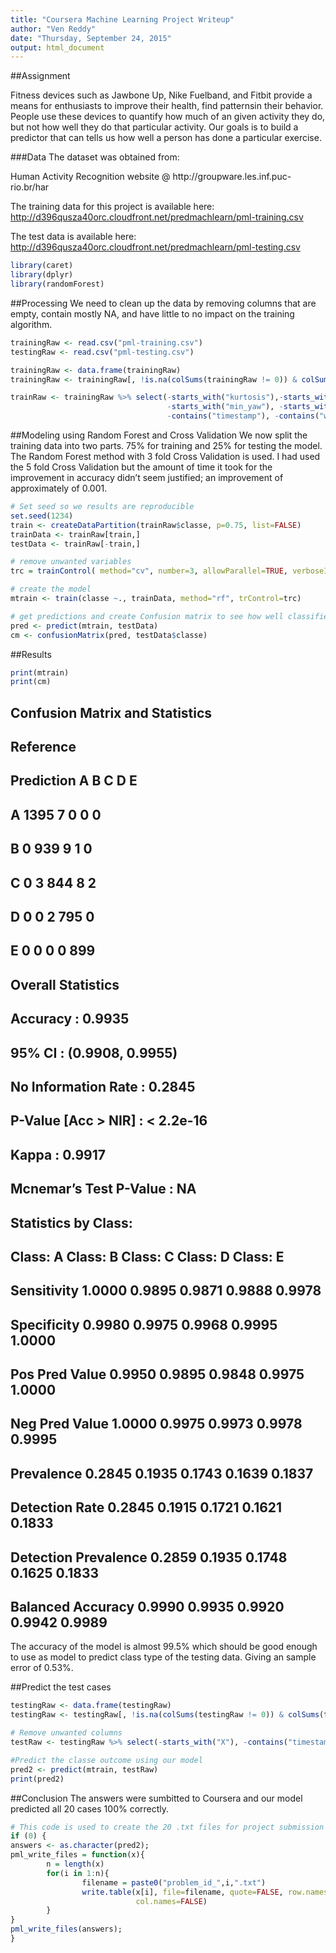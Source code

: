 ```yaml
---
title: "Coursera Machine Learning Project Writeup"
author: "Ven Reddy"
date: "Thursday, September 24, 2015"
output: html_document
---
```

##Assignment

Fitness devices such as Jawbone Up, Nike Fuelband, and Fitbit provide a means for enthusiasts to improve their health, find patternsin their behavior.  People use these devices to quantify how much of an given activity they do, but not how well they do that particular activity. Our goals is to build a predictor that can tells us how well a person has done a particular exercise.  

###Data
The dataset was obtained from:

Human Activity Recognition website @ http://groupware.les.inf.puc-rio.br/har

The training data for this project is available here: 
<http://d396qusza40orc.cloudfront.net/predmachlearn/pml-training.csv>

The test data is available here: 
<http://d396qusza40orc.cloudfront.net/predmachlearn/pml-testing.csv>

```r
library(caret)
library(dplyr)
library(randomForest)
```


##Processing
We need to clean up the data by removing columns that are empty, contain mostly NA, and have little to no impact on the training algorithm. 
```r
trainingRaw <- read.csv("pml-training.csv")
testingRaw <- read.csv("pml-testing.csv")

trainingRaw <- data.frame(trainingRaw)
trainingRaw <- trainingRaw[, !is.na(colSums(trainingRaw != 0)) & colSums(trainingRaw != 0) > 0]

trainRaw <- trainingRaw %>% select(-starts_with("kurtosis"),-starts_with("skewness"), -starts_with("max_yaw"),
                                   -starts_with("min_yaw"), -starts_with("amplitude_yaw"), -starts_with("X"), -starts_with("user_name"),
                                   -contains("timestamp"), -contains("window"))

```
##Modeling using Random Forest and Cross Validation
We now split the training data into two parts.  75% for training and 25% for testing the model.  The Random Forest method with 3 fold Cross Validation is used. I had used the 5 fold Cross Validation but the amount of time it took for the improvement in accuracy didn't seem justified; an improvement of approximately of 0.001.
```r

# Set seed so we results are reproducible
set.seed(1234)
train <- createDataPartition(trainRaw$classe, p=0.75, list=FALSE)
trainData <- trainRaw[train,]
testData <- trainRaw[-train,]

# remove unwanted variables
trc = trainControl( method="cv", number=3, allowParallel=TRUE, verboseIter=TRUE) 

# create the model
mtrain <- train(classe ~., trainData, method="rf", trControl=trc)

# get predictions and create Confusion matrix to see how well classifier performance is
pred <- predict(mtrain, testData)
cm <- confusionMatrix(pred, testData$classe)

```
##Results
```r
print(mtrain)
print(cm)
```
## Confusion Matrix and Statistics
##
## Reference
## Prediction A B C D E
## A 1395 7 0 0 0
## B 0 939 9 1 0
## C 0 3 844 8 2
## D 0 0 2 795 0
## E 0 0 0 0 899
##
## Overall Statistics
##
## Accuracy : 0.9935
## 95% CI : (0.9908, 0.9955)
## No Information Rate : 0.2845
## P-Value [Acc > NIR] : < 2.2e-16
##
## Kappa : 0.9917
## Mcnemar's Test P-Value : NA
##
## Statistics by Class:
##
##                        Class: A Class: B Class: C Class: D Class: E
## Sensitivity            1.0000 0.9895 0.9871 0.9888 0.9978
## Specificity            0.9980 0.9975 0.9968 0.9995 1.0000
## Pos Pred Value         0.9950 0.9895 0.9848 0.9975 1.0000
## Neg Pred Value         1.0000 0.9975 0.9973 0.9978 0.9995
## Prevalence             0.2845 0.1935 0.1743 0.1639 0.1837
## Detection Rate         0.2845 0.1915 0.1721 0.1621 0.1833
## Detection Prevalence   0.2859 0.1935 0.1748 0.1625 0.1833
## Balanced Accuracy      0.9990 0.9935 0.9920 0.9942 0.9989


The accuracy of the model is almost 99.5% which should be good enough to use as model to predict class type of the testing data.  Giving an sample error of 0.53%.

##Predict the test cases
```r

testingRaw <- data.frame(testingRaw)
testingRaw <- testingRaw[, !is.na(colSums(testingRaw != 0)) & colSums(testingRaw != 0) > 0]

# Remove unwanted columns
testRaw <- testingRaw %>% select(-starts_with("X"), -contains("timestamp"), -contains("window"), -contains("user_name"))

#Predict the classe outcome using our model
pred2 <- predict(mtrain, testRaw)
print(pred2)
```
##Conclusion
The answers were sumbitted to Coursera and our model predicted all 20 cases 100% correctly.
```r
# This code is used to create the 20 .txt files for project submission
if (0) {
answers <- as.character(pred2);
pml_write_files = function(x){
        n = length(x)
        for(i in 1:n){
                filename = paste0("problem_id_",i,".txt")
                write.table(x[i], file=filename, quote=FALSE, row.names=FALSE, 
                            col.names=FALSE)
        }
}
pml_write_files(answers);
}

```
